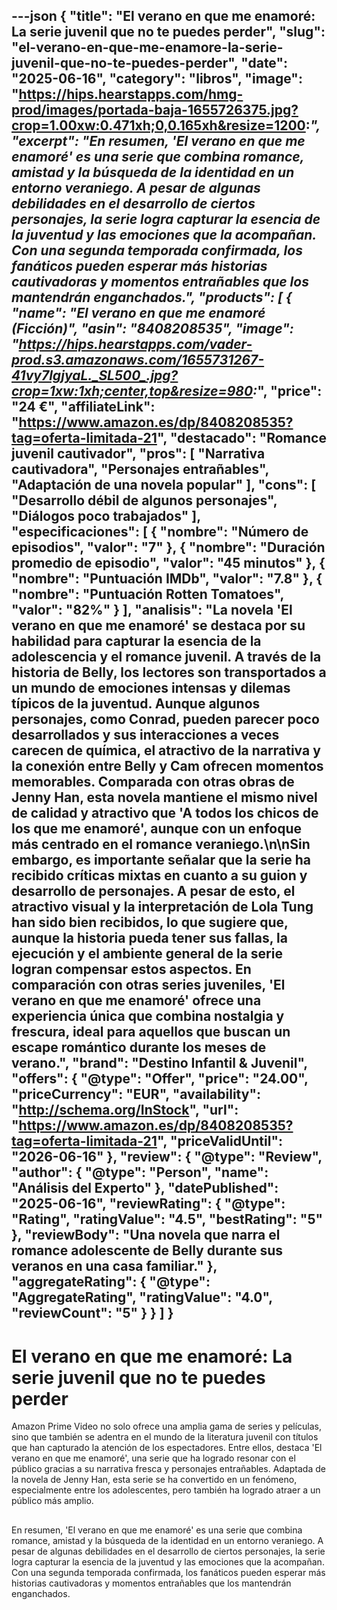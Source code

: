 ---json
{
  "title": "El verano en que me enamoré: La serie juvenil que no te puedes perder",
  "slug": "el-verano-en-que-me-enamore-la-serie-juvenil-que-no-te-puedes-perder",
  "date": "2025-06-16",
  "category": "libros",
  "image": "https://hips.hearstapps.com/hmg-prod/images/portada-baja-1655726375.jpg?crop=1.00xw:0.471xh;0,0.165xh&resize=1200:*",
  "excerpt": "En resumen, 'El verano en que me enamoré' es una serie que combina romance, amistad y la búsqueda de la identidad en un entorno veraniego. A pesar de algunas debilidades en el desarrollo de ciertos personajes, la serie logra capturar la esencia de la juventud y las emociones que la acompañan. Con una segunda temporada confirmada, los fanáticos pueden esperar más historias cautivadoras y momentos entrañables que los mantendrán enganchados.",
  "products": [
    {
      "name": "El verano en que me enamoré (Ficción)",
      "asin": "8408208535",
      "image": "https://hips.hearstapps.com/vader-prod.s3.amazonaws.com/1655731267-41vy7lgjyaL._SL500_.jpg?crop=1xw:1xh;center,top&resize=980:*",
      "price": "24 €",
      "affiliateLink": "https://www.amazon.es/dp/8408208535?tag=oferta-limitada-21",
      "destacado": "Romance juvenil cautivador",
      "pros": [
        "Narrativa cautivadora",
        "Personajes entrañables",
        "Adaptación de una novela popular"
      ],
      "cons": [
        "Desarrollo débil de algunos personajes",
        "Diálogos poco trabajados"
      ],
      "especificaciones": [
        {
          "nombre": "Número de episodios",
          "valor": "7"
        },
        {
          "nombre": "Duración promedio de episodio",
          "valor": "45 minutos"
        },
        {
          "nombre": "Puntuación IMDb",
          "valor": "7.8"
        },
        {
          "nombre": "Puntuación Rotten Tomatoes",
          "valor": "82%"
        }
      ],
      "analisis": "La novela 'El verano en que me enamoré' se destaca por su habilidad para capturar la esencia de la adolescencia y el romance juvenil. A través de la historia de Belly, los lectores son transportados a un mundo de emociones intensas y dilemas típicos de la juventud. Aunque algunos personajes, como Conrad, pueden parecer poco desarrollados y sus interacciones a veces carecen de química, el atractivo de la narrativa y la conexión entre Belly y Cam ofrecen momentos memorables. Comparada con otras obras de Jenny Han, esta novela mantiene el mismo nivel de calidad y atractivo que 'A todos los chicos de los que me enamoré', aunque con un enfoque más centrado en el romance veraniego.\n\nSin embargo, es importante señalar que la serie ha recibido críticas mixtas en cuanto a su guion y desarrollo de personajes. A pesar de esto, el atractivo visual y la interpretación de Lola Tung han sido bien recibidos, lo que sugiere que, aunque la historia pueda tener sus fallas, la ejecución y el ambiente general de la serie logran compensar estos aspectos. En comparación con otras series juveniles, 'El verano en que me enamoré' ofrece una experiencia única que combina nostalgia y frescura, ideal para aquellos que buscan un escape romántico durante los meses de verano.",
      "brand": "Destino Infantil & Juvenil",
      "offers": {
        "@type": "Offer",
        "price": "24.00",
        "priceCurrency": "EUR",
        "availability": "http://schema.org/InStock",
        "url": "https://www.amazon.es/dp/8408208535?tag=oferta-limitada-21",
        "priceValidUntil": "2026-06-16"
      },
      "review": {
        "@type": "Review",
        "author": {
          "@type": "Person",
          "name": "Análisis del Experto"
        },
        "datePublished": "2025-06-16",
        "reviewRating": {
          "@type": "Rating",
          "ratingValue": "4.5",
          "bestRating": "5"
        },
        "reviewBody": "Una novela que narra el romance adolescente de Belly durante sus veranos en una casa familiar."
      },
      "aggregateRating": {
        "@type": "AggregateRating",
        "ratingValue": "4.0",
        "reviewCount": "5"
      }
    }
  ]
}
---

# El verano en que me enamoré: La serie juvenil que no te puedes perder


Amazon Prime Video no solo ofrece una amplia gama de series y películas, sino que también se adentra en el mundo de la literatura juvenil con títulos que han capturado la atención de los espectadores. Entre ellos, destaca 'El verano en que me enamoré', una serie que ha logrado resonar con el público gracias a su narrativa fresca y personajes entrañables. Adaptada de la novela de Jenny Han, esta serie se ha convertido en un fenómeno, especialmente entre los adolescentes, pero también ha logrado atraer a un público más amplio.

## 

<ProductRankingTable products={products} />

## 

<ProductDetailCard product={products[0]} index={0} />

## 

En resumen, 'El verano en que me enamoré' es una serie que combina romance, amistad y la búsqueda de la identidad en un entorno veraniego. A pesar de algunas debilidades en el desarrollo de ciertos personajes, la serie logra capturar la esencia de la juventud y las emociones que la acompañan. Con una segunda temporada confirmada, los fanáticos pueden esperar más historias cautivadoras y momentos entrañables que los mantendrán enganchados.
